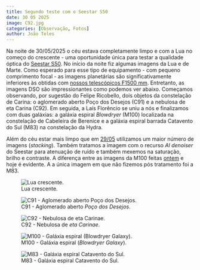 ```yaml
---
title: Segundo teste com o Seestar S50
date: 30 05 2025
image: C92.jpg
categories: [Observação, Fotos]
author: João Teles
---
```


Na noite de 30/05/2025 o céu estava completamente limpo e com a Lua no começo do crescente - uma oportunidade única para testar a qualidade óptica do [Seestar S50](/acervo/itens/seestarS50/seestarS50.qmd). No início da noite fiz algumas imagens da Lua e de Marte. Como esperado para esse tipo de equipamento - com pequeno comprimento focal - as imagens planetárias são significativamente inferiores às obtidas com [nossos telescópicos F1500 mm](/acervo/acervo.qmd). Entretanto, as imagens DSO são impressionantes como podemos ver abaixo. Começamos observando, por sugestão do Felipe Ricobello, dois objetos da constelação de Carina: o aglomerado aberto Poço dos Desejos (C91) e a nebulosa de eta Carina (C92). Em seguida, a Laís Florêncio se uniu a nós e finalizamos com duas galáxias: a galáxia espiral *Blowdryer* (M100) localizada na constelação de Cabeleira de Berenice e a galáxia espiral barrada Catavento do Sul (M83) na constelação da Hydra.

Além do céu estar mais limpo que em [29/05](/blog/posts/seestar_teste_29_05_25/seestar_teste_29_05_25.qmd) utilizamos um maior número de imagens (*stacking*). Também tratamos a imagem com o recurso *AI denoiser* do Seestar para atenuação de ruído e também mexemos na saturação, brilho e contraste. A diferença entre as imagens da M100 feitas [ontem](/blog/posts/seestar_teste_29_05_25/seestar_teste_29_05_25.qmd) e hoje é evidente. A a única imagem em que não fizemos pós tratamento foi a M83.


![Lua crescente.](LuaCrescente.jpg)

![C91 - Aglomerado aberto *Poço dos Desejos*.](C91.jpg)

![C92 - Nebulosa de *eta Carinae*.](C92.jpg)

![M100 - Galáxia espiral (*Blowdryer Galaxy*).](M100.jpg)

![M83 - Galáxia espiral Catavento do Sul.](M83.jpg)
